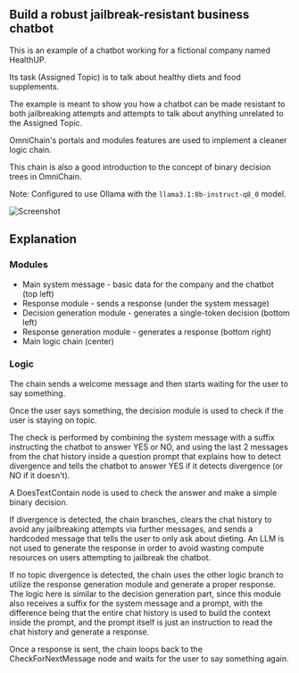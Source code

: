 
## Build a robust jailbreak-resistant business chatbot

This is an example of a chatbot working for a fictional company named HealthUP.

Its task (Assigned Topic) is to talk about healthy diets and food supplements.

The example is meant to show you how a chatbot can be made resistant to both jailbreaking attempts and attempts to talk about anything unrelated to the Assigned Topic.

OmniChain's portals and modules features are used to implement a cleaner logic chain.

This chain is also a good introduction to the concept of binary decision trees in OmniChain.

Note: Configured to use Ollama with the `llama3.1:8b-instruct-q8_0` model.

![Screenshot](/examples/Safety_Censorship.png)

<DownloadExampleButton
    title="Download"
    fileUrl="/examples/Safety_Censorship.json"
    fileName="Safety_Censorship.json"
/>

## Explanation

### Modules

-   Main system message - basic data for the company and the chatbot (top left)
-   Response module - sends a response (under the system message)
-   Decision generation module - generates a single-token decision (bottom left)
-   Response generation module - generates a response (bottom right)
-   Main logic chain (center)

### Logic

The chain sends a welcome message and then starts waiting for the user to say something.

Once the user says something, the decision module is used to check if the user is staying on topic.

The check is performed by combining the system message with a suffix instructing the chatbot to answer YES or NO, and using the last 2 messages from the chat history inside a question prompt that explains how to detect divergence and tells the chatbot to answer YES if it detects divergence (or NO if it doesn't).

A DoesTextContain node is used to check the answer and make a simple binary decision.

If divergence is detected, the chain branches, clears the chat history to avoid any jailbreaking attempts via further messages, and sends a hardcoded message that tells the user to only ask about dieting. An LLM is not used to generate the response in order to avoid wasting compute resources on users attempting to jailbreak the chatbot.

If no topic divergence is detected, the chain uses the other logic branch to utilize the response generation module and generate a proper response. The logic here is similar to the decision generation part, since this module also receives a suffix for the system message and a prompt, with the difference being that the entire chat history is used to build the context inside the prompt, and the prompt itself is just an instruction to read the chat history and generate a response.

Once a response is sent, the chain loops back to the CheckForNextMessage node and waits for the user to say something again.
